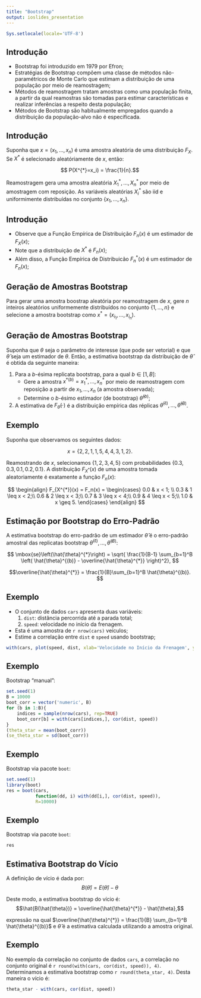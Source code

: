 ```yaml
---
title: "Bootstrap"
output: ioslides_presentation
---
```


```r
Sys.setlocale(locale='UTF-8')
```

## Introdução

- Bootstrap foi introduzido em 1979 por Efron;
- Estratégias de Bootstrap compõem uma classe de métodos não-paramétricos de Monte Carlo que estimam a distribuição de uma população por meio de reamostragem;
- Métodos de reamostragem tratam amostras como uma população finita, a partir da qual reamostras são tomadas para estimar características e realizar inferências a respeito desta população;
- Métodos de Bootstrap são habitualmente empregados quando a distribuição da população-alvo não é especificada.

## Introdução

Suponha que $x = (x_1, \dots, x_n)$ é uma amostra aleatória de uma distribuição $F_X$. Se $X^{*}$ é selecionado aleatóriamente de $x$, então:

$$ P(X^{*}=x_i) = \frac{1}{n}.$$

Reamostragem gera uma amostra aleatória $X^{*}_1, \dots, X^{*}_n$ por meio de amostragem com reposição. As variáveis aleatórias $X^{*}_i$ são iid e uniformimente distribuídas no conjunto $\{x_1, \dots, x_n\}$.

## Introdução

- Observe que a Função Empírica de Distribuição $F_n(x)$ é um estimador de $F_X(x)$;
- Note que a distribuição de $X^{*}$ é $F_n(x)$;
- Além disso, a Função Empírica de Distribuicão $F_n^{*}(x)$ é um estimador de $F_n(x)$;

## Geração de Amostras Bootstrap

Para gerar uma amostra boostrap aleatória por reamostragem de $x$, gere $n$ inteiros aleatórios uniformemente distribuídos no conjunto $\{1, \dots, n\}$ e selecione a amostra bootstrap como $x^{*} = (x_{i_1}, \dots, x_{i_n})$.

## Geração de Amostras Bootstrap

Suponha que $\theta$ seja o parâmetro de interesse (que pode ser vetorial) e que $\hat{\theta}$ seja um estimador de $\theta$. Então, a estimativa bootstrap da distribuição de $\hat{\theta}$ é obtida da seguinte maneira:

1. Para a $b$-ésima replicata bootstrap, para a qual $b \in [1, B]$:
    - Gere a amostra $x^{*(b)} = x^{*}_1, \dots, x^{*}_n$ por meio de reamostragem com reposição a partir de $x_1, \dots, x_n$ (a amostra observada);
    - Determine o $b$-ésimo estimador (de bootstrap) $\hat{\theta}^{(b)}$;
2. A estimativa de $F_{\hat{\theta}}(\cdot)$ é a distribuição empírica das réplicas $\hat{\theta}^{(1)}, \dots, \hat{\theta}^{(B)}$.

## Exemplo

Suponha que observamos os seguintes dados:

$$ x = \{2, 2, 1, 1, 5, 4, 4, 3, 1, 2\}.$$

Reamostrando de $x$, selecionamos $\{1, 2, 3, 4, 5\}$ com probabilidades $\{0.3, 0.3, 0.1, 0.2, 0.1\}$. A distribuição $F_{X^{*}}(x)$ de uma amostra tomada aleatoriamente é exatamente a função $F_n(x)$:

$$
\begin{align}
F_{X^{*}}(x) = F_n(x) =
\begin{cases}
0.0 & x < 1; \\
0.3 & 1 \leq x < 2;\\
0.6 & 2 \leq x < 3;\\
0.7 & 3 \leq x < 4;\\
0.9 & 4 \leq x < 5;\\
1.0 & x \geq 5.
\end{cases}
\end{align}
$$

## Estimação por Bootstrap do Erro-Padrão

A estimativa bootstrap do erro-padrão de um estimador $\hat{\theta}$ é o erro-padrão amostral das replicatas bootstrap $\hat{\theta}^{(1)}, \dots, \hat{\theta}^{(B)}$:

$$ \mbox{se}\left(\hat{\theta}^{*}\right) = \sqrt{ \frac{1}{B-1} \sum_{b=1}^B \left( \hat{\theta}^{(b)} - \overline{\hat{\theta}^{*}} \right)^2}, $$

$$\overline{\hat{\theta}^{*}} = \frac{1}{B}\sum_{b=1}^B \hat{\theta}^{(b)}. $$

## Exemplo

- O conjunto de dados `cars` apresenta duas variáveis:
    1. `dist`: distância percorrida até a parada total;
    2. `speed`: velocidade no início da frenagem.
- Esta é uma amostra de `r nrow(cars)` veículos;
- Estime a correlação entre `dist` e `speed` usando bootstrap;

```r
with(cars, plot(speed, dist, xlab='Velocidade no Início da Frenagem', ylab='Distância até Parada'))
```

## Exemplo

Bootstrap "manual":

```r
set.seed(1)
B = 10000
boot_corr = vector('numeric', B)
for (b in 1:B){
    indices = sample(nrow(cars), rep=TRUE)
    boot_corr[b] = with(cars[indices,], cor(dist, speed))
}
(theta_star = mean(boot_corr))
(se_theta_star = sd(boot_corr))
```

## Exemplo

Bootstrap via pacote `boot`:

```r
set.seed(1)
library(boot)
res = boot(cars,
           function(dd, i) with(dd[i,], cor(dist, speed)),
           R=10000)
```

## Exemplo

Bootstrap via pacote `boot`:

```r
res
```

## Estimativa Bootstrap do Vício

A definição de vício é dada por:
$$B(\hat{\theta}) = E ( \hat{\theta}) - \theta$$

Deste modo, a estimativa bootstrap do vício é:
$$\hat{B(\hat{\theta})} = \overline{\hat{\theta}^{*}} - \hat{\theta},$$

expressão na qual $\overline{\hat{\theta}^{*}} = \frac{1}{B} \sum_{b=1}^B \hat{\theta}^{(b)}$ e $\hat{\theta}$ é a estimativa calculada utilizando a amostra original.

## Exemplo

No exemplo da correlação no conjunto de dados `cars`, a correlação no conjunto original é `r round(with(cars, cor(dist, speed)), 4)`. Determinamos a estimativa bootstrap como `r round(theta_star, 4)`. Desta maneira o vício é:

```r
theta_star - with(cars, cor(dist, speed))
```
